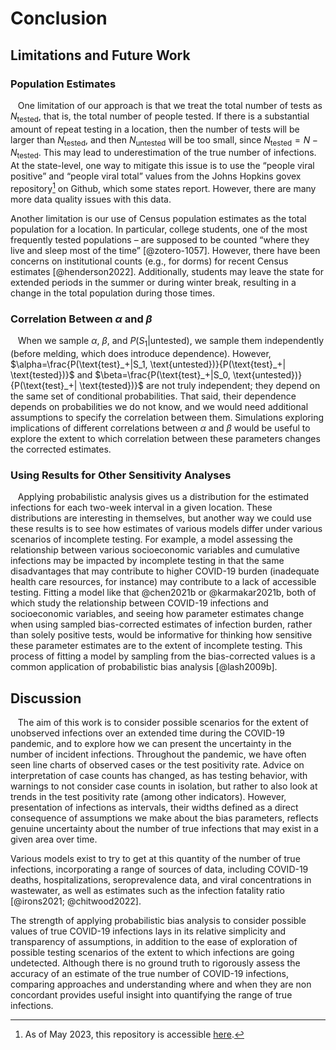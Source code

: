 

# Conclusion


## Limitations and Future Work

### Population Estimates 

|    One limitation of our approach is that we treat the total number of tests as $N_{\text{tested}}$, that is, the total number of people tested. If there is a substantial amount of repeat testing in a location, then the number of tests will be larger than $N_{\text{tested}}$, and then $N_{\text{untested}}$ will be too small, since  $N_{\text{tested}} = N- N_{\text{tested}}$. This may lead to underestimation of the true number of infections. At the state-level, one way to mitigate this issue is to use the "people viral positive" and "people viral total" values from the Johns Hopkins govex repository^[As of May 2023, this repository is accessible [here](https://github.com/govex/COVID-19).] on Github, which some states report. However, there are many more data quality issues with this data.

Another limitation is our use of Census population estimates as the total population for a location.
In particular, college students, one of the most frequently tested populations -- are supposed to be counted "where they live and sleep most of the time" [@zotero-1057]. However, there have been concerns on institutional counts (e.g., for dorms) for recent Census estimates [@henderson2022]. Additionally, students may leave the state for extended periods in the summer or during winter break, resulting in a change in the total population during those times.

### Correlation Between $\alpha$ and $\beta$

|    When we sample $\alpha$, $\beta$, and $P(S_1|\text{untested})$, we sample them independently (before melding, which does introduce dependence). However, $\alpha=\frac{P(\text{test}_+|S_1, \text{untested})}{P(\text{test}_+| \text{tested})}$ and $\beta=\frac{P(\text{test}_+|S_0, \text{untested})}{P(\text{test}_+| \text{tested})}$ are not truly independent; they depend on the same set of conditional probabilities. That said, their dependence depends on probabilities we do not know, and we would need additional assumptions to specify the correlation between them. Simulations exploring implications of different correlations between $\alpha$ and $\beta$ would be useful to explore the extent to which correlation between these parameters changes the corrected estimates. 

### Using Results for Other Sensitivity Analyses

|    Applying probabilistic analysis gives us a distribution for the estimated infections for each two-week interval in a given location. These distributions are interesting in themselves, but another way we could use these results is to see how estimates of various models differ under various scenarios of incomplete testing. For example, a model assessing the relationship between various socioeconomic variables and cumulative infections may be impacted by incomplete testing in that the same disadvantages that may contribute to higher COVID-19 burden (inadequate health care resources, for instance) may contribute to a lack of accessible testing. Fitting a model like that @chen2021b or @karmakar2021b, both of which study the relationship between COVID-19 infections and socioeconomic variables, and seeing how parameter estimates change when using sampled bias-corrected estimates of infection burden, rather than solely positive tests, would be informative for thinking how sensitive these parameter estimates are to the extent of incomplete testing. This process of fitting a model by sampling from the bias-corrected values is a common application of probabilistic bias analysis [@lash2009b].


## Discussion


|    The aim of this work is to consider possible scenarios for the extent of unobserved infections over an extended time during the COVID-19 pandemic, and to explore how we can present the uncertainty in the number of incident infections. Throughout the pandemic, we have often seen line charts of observed cases or the test positivity rate. Advice on interpretation of case counts has changed, as has testing behavior, with warnings to not consider case counts in isolation, but rather to also look at trends in the test positivity rate (among other indicators). However, presentation of infections as intervals, their widths defined as a direct consequence of assumptions we make about the bias parameters, reflects genuine uncertainty about the number of true infections that may exist in a given area over time.


Various models exist to try to get at this quantity of the number of true infections, incorporating a range of sources of data, including COVID-19 deaths, hospitalizations, seroprevalence data, and viral concentrations in wastewater, as well as estimates such as the infection fatality ratio [@irons2021; @chitwood2022]. 

The strength of applying probabilistic bias analysis to consider possible values of true COVID-19 infections lays in its relative simplicity and transparency of assumptions, in addition to the ease of exploration of possible testing scenarios of the extent to which infections are going undetected. Although there is no ground truth to rigorously assess the accuracy of an estimate of the true number of COVID-19 infections, comparing approaches and understanding where and when they are non concordant provides useful insight into quantifying the range of true infections.
